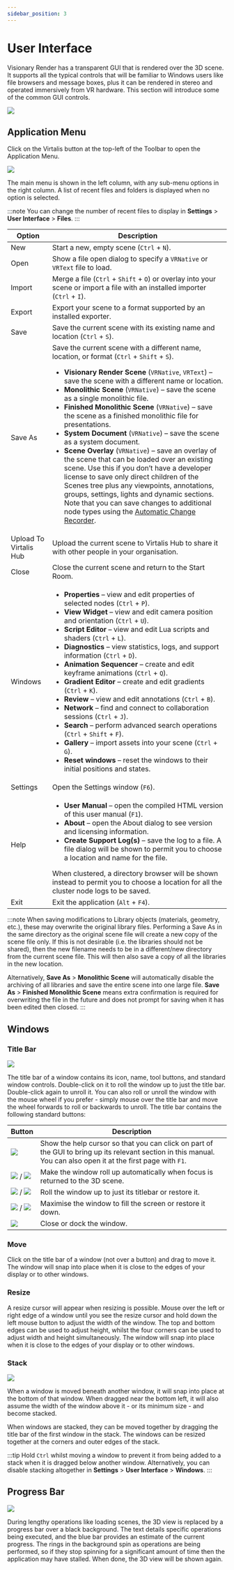 ```yaml
---
sidebar_position: 3
---
```


# User Interface

Visionary Render has a transparent GUI that is rendered over the 3D scene. It supports all the typical controls that will be familiar to Windows users like file browsers and message boxes, plus it can be rendered in stereo and operated immersively from VR hardware. This section will introduce some of the common GUI controls.

![](/img/visionary-render/getting-started/user-interface/overview.png)

## Application Menu

Click on the Virtalis button at the top-left of the Toolbar to open the Application Menu.

![](/img/visionary-render/getting-started/user-interface/app-menu.png)

The main menu is shown in the left column, with any sub-menu options in the right column. A list of recent files and folders is displayed when no option is selected.

:::note
You can change the number of recent files to display in **Settings** > **User Interface** > **Files**.
:::

| Option | Description |
|--------|-------------|
| New | Start a new, empty scene (`Ctrl` + `N`). |
| Open | Show a file open dialog to specify a `VRNative` or `VRText` file to load. |
| Import | Merge a file (`Ctrl` + `Shift` + `O`) or overlay into your scene or import a file with an installed importer (`Ctrl` + `I`). |
| Export | Export your scene to a format supported by an installed exporter. |
| Save | Save the current scene with its existing name and location (`Ctrl` + `S`). |
| Save As | Save the current scene with a different name, location, or format (`Ctrl` + `Shift` + `S`).<ul><li>**Visionary Render Scene** (`VRNative`, `VRText`) – save the scene with a different name or location.</li><li>**Monolithic Scene** (`VRNative`) – save the scene as a single monolithic file.</li><li>**Finished Monolithic Scene** (`VRNative`) – save the scene as a finished monolithic file for presentations.</li><li>**System Document** (`VRNative`) – save the scene as a system document.</li><li>**Scene Overlay** (`VRNative`) – save an overlay of the scene that can be loaded over an existing scene. Use this if you don’t have a developer license to save only direct children of the Scenes tree plus any viewpoints, annotations, groups, settings, lights and dynamic sections. Note that you can save changes to additional node types using the [Automatic Change Recorder](../tools/automatic-change-recorder.mdx).</li></ul> |
| Upload To Virtalis Hub | Upload the current scene to Virtalis Hub to share it with other people in your organisation. |
| Close | Close the current scene and return to the Start Room. |
| Windows | <ul><li>**Properties** – view and edit properties of selected nodes (`Ctrl` + `P`).</li><li>**View Widget** – view and edit camera position and orientation (`Ctrl` + `U`).</li><li>**Script Editor** – view and edit Lua scripts and shaders (`Ctrl` + `L`).</li><li>**Diagnostics** – view statistics, logs, and support information (`Ctrl` + `D`).</li><li>**Animation Sequencer** – create and edit keyframe animations (`Ctrl` + `Q`).</li><li>**Gradient Editor** – create and edit gradients (`Ctrl` + `K`).</li><li>**Review** – view and edit annotations (`Ctrl` + `B`).</li><li>**Network** – find and connect to collaboration sessions (`Ctrl` + `J`).</li><li>**Search** – perform advanced search operations (`Ctrl` + `Shift` + `F`).</li><li>**Gallery** – import assets into your scene (`Ctrl` + `G`).</li><li>**Reset windows** – reset the windows to their initial positions and states.</li></ul> |
| Settings | Open the Settings window (`F6`). |
| Help | <ul><li>**User Manual** – open the compiled HTML version of this user manual (`F1`).</li><li>**About** – open the About dialog to see version and licensing information.</li><li>**Create Support Log(s)** – save the log to a file. A file dialog will be shown to permit you to choose a location and name for the file.</li></ul> When clustered, a directory browser will be shown instead to permit you to choose a location for all the cluster node logs to be saved. |
| Exit | Exit the application (`Alt` + `F4`). |

:::note
When saving modifications to Library objects (materials, geometry, etc.), these may overwrite the original library files. Performing a Save As in the same directory as the original scene file will create a new copy of the scene file only. If this is not desirable (i.e. the libraries should not be shared), then the new filename needs to be in a different/new directory from the current scene file. This will then also save a copy of all the libraries in the new location.

Alternatively, **Save As** > **Monolithic Scene** will automatically disable the archiving of all libraries and save the entire scene into one large file. **Save As** > **Finished Monolithic Scene** means extra confirmation is required for overwriting the file in the future and does not prompt for saving when it has been edited then closed.
:::

## Windows

### Title Bar

![](/img/visionary-render/getting-started/user-interface/titlebar.png)

The title bar of a window contains its icon, name, tool buttons, and standard window controls. Double-click on it to roll the window up to just the title bar. Double-click again to unroll it. You can also roll or unroll the window with the mouse wheel if you prefer - simply mouse over the title bar and move the wheel forwards to roll or backwards to unroll. The title bar contains the following standard buttons:

| Button | Description |
|--------|-------------|
| ![](/img/visionary-render/getting-started/user-interface/help.png) | Show the help cursor so that you can click on part of the GUI to bring up its relevant section in this manual. You can also open it at the first page with `F1`. |
| ![](/img/visionary-render/getting-started/user-interface/pin.png) / ![](/img/visionary-render/getting-started/user-interface/unpin.png) | Make the window roll up automatically when focus is returned to the 3D scene. |
| ![](/img/visionary-render/getting-started/user-interface/minimise.png) / ![](/img/visionary-render/getting-started/user-interface/restore.png) | Roll the window up to just its titlebar or restore it. |
| ![](/img/visionary-render/getting-started/user-interface/maximise.png) / ![](/img/visionary-render/getting-started/user-interface/restore.png) | Maximise the window to fill the screen or restore it down. |
| ![](/img/visionary-render/getting-started/user-interface/close.png) | Close or dock the window. |

### Move

Click on the title bar of a window (not over a button) and drag to move it. The window will snap into place when it is close to the edges of your display or to other windows.

### Resize

A resize cursor will appear when resizing is possible. Mouse over the left or right edge of a window until you see the resize cursor and hold down the left mouse button to adjust the width of the window. The top and bottom edges can be used to adjust height, whilst the four corners can be used to adjust width and height simultaneously. The window will snap into place when it is close to the edges of your display or to other windows.

### Stack

![](/img/visionary-render/getting-started/user-interface/stack.png)

When a window is moved beneath another window, it will snap into place at the bottom of that window. When dragged near the bottom left, it will also assume the width of the window above it - or its minimum size - and become stacked.

When windows are stacked, they can be moved together by dragging the title bar of the first window in the stack. The windows can be resized together at the corners and outer edges of the stack.

:::tip
Hold `Ctrl` whilst moving a window to prevent it from being added to a stack when it is dragged below another window. Alternatively, you can disable stacking altogether in **Settings** > **User Interface** > **Windows**.
:::

## Progress Bar

![](/img/visionary-render/getting-started/user-interface/progress.png)

During lengthy operations like loading scenes, the 3D view is replaced by a progress bar over a black background. The text details specific operations being executed, and the blue bar provides an estimate of the current progress. The rings in the background spin as operations are being performed, so if they stop spinning for a significant amount of time then the application may have stalled. When done, the 3D view will be shown again.
